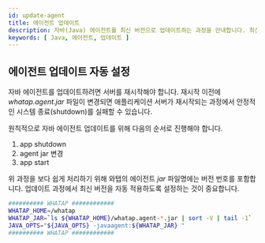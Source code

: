 ```yaml
---
id: update-agent
title: 에이전트 업데이트
description: 자바(Java) 에이전트를 최신 버전으로 업데이트하는 과정을 안내합니다. 최신 에이전트를 다운로드하고 애플리케이션 서버를 재시작하여 업데이트를 적용하는 방법을 포함합니다. 또한, 안정적인 시스템 종료를 위해 앱 종료, 에이전트 JAR 파일 변경, 앱 시작 순서에 따라 업데이트하는 절차를 확인할 수 있습니다.
keywords: [ Java, 에이전트, 업데이트 ]
---
```



<Downloadagent />

## 에이전트 업데이트 자동 설정

자바 에이전트를 업데이트하려면 서버를 재시작해야 합니다. 재시작 이전에 *whatap.agent.jar* 파일이 변경되면 애플리케이션 서버가 재시작되는 과정에서 안정적인 시스템 종료(shutdown)를 실패할 수 있습니다.

원칙적으로 자바 에이전트 업데이트를 위해 다음의 순서로 진행해야 합니다.

1. app shutdown
1. agent jar 변경
1. app start

위 과정을 보다 쉽게 처리하기 위해 와탭의 에이전트 *jar* 파일명에는 버전 번호를 포함합니다. 업데이트 과정에서 최신 버전을 자동 적용하도록 설정하는 것이 중요합니다.

```bash {3} showLineNumbers
########## WHATAP ############
WHATAP_HOME=/whatap
WHATAP_JAR=`ls ${WHATAP_HOME}/whatap.agent-*.jar | sort -V | tail -1`
JAVA_OPTS="${JAVA_OPTS} -javaagent:${WHATAP_JAR} "
########## WHATAP ############
```
